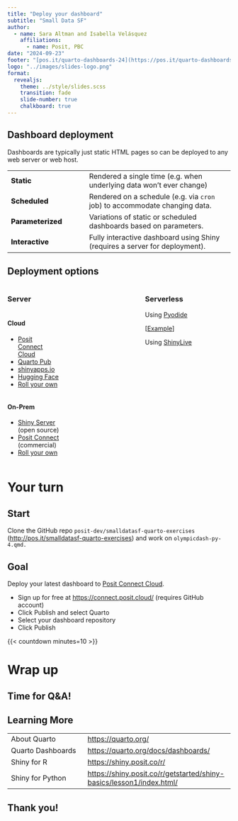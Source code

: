 ```yaml
---
title: "Deploy your dashboard"
subtitle: "Small Data SF"
author:   
  - name: Sara Altman and Isabella Velásquez
    affiliations:
      - name: Posit, PBC
date: "2024-09-23"
footer: "[pos.it/quarto-dashboards-24](https://pos.it/quarto-dashboards-24)"
logo: "../images/slides-logo.png"
format:
  revealjs:
    theme: ../style/slides.scss
    transition: fade
    slide-number: true
    chalkboard: true
---
```


## Dashboard deployment

Dashboards are typically just static HTML pages so can be deployed to any web server or web host.

```{=html}
<table id="deployment-table">
<colgroup>
<col style="width: 35%">
<col style="width: 65%">
</colgroup>
<tbody>
<tr class="odd fragment">
<td>Static</td>
<td><span>Rendered a single time (e.g.&nbsp;when underlying data won’t ever change)</span></td>
</tr>
<tr class="even fragment">
<td>Scheduled</td>
<td><span>Rendered on a schedule (e.g.&nbsp;via <code>cron</code> job) to accommodate changing data.</span></td>
</tr>
<tr class="odd fragment">
<td>Parameterized</td>
<td><span>Variations of static or scheduled dashboards based on parameters.</span></td>
</tr>
<tr class="even fragment">
<td>Interactive</td>
<td><span>Fully interactive dashboard using Shiny (requires a server for deployment).</span></td>
</tr>
</tbody>
</table>

<style type="text/css">
#deployment-table td {
  border-bottom: none;
}
#deployment-table td:first-of-type {
  font-weight: 800;
}
</style>
```

## Deployment options

::: columns
::: {.column width="60%"}
### Server

::: {.column width="40%"}
#### Cloud

-   [Posit Connect Cloud](https://connect.posit.cloud/)
-   [Quarto Pub](https://quartopub.com/)
-   [shinyapps.io](https://shiny.posit.co/py/docs/deploy.html#deploy-to-shinyapps.io-cloud-hosting)
-   [Hugging Face](https://huggingface.co/docs/hub/spaces-sdks-docker-shiny)
-   [Roll your own](https://shiny.posit.co/py/docs/deploy.html#other-hosting-options)
:::

::: {.column width="50%"}
#### On-Prem

-   [Shiny Server](https://shiny.posit.co/py/docs/deploy.html#deploy-to-shiny-server-open-source) (open source)
-   [Posit Connect](https://shiny.posit.co/py/docs/deploy.html#deploy-to-posit-connect-commercial) (commercial)
-   [Roll your own](https://shiny.posit.co/py/docs/deploy.html#other-hosting-options)
:::
:::

::: {.column .fragment width="40%"}
### Serverless

Using [Pyodide](https://pyodide.org/)

\[[Example](https://wch.github.io/retirement-simulation-dashboard/)\]

Using [ShinyLive](https://posit-dev.github.io/r-shinylive/)
:::
:::

# Your turn

## Start

::: python-box
Clone the GitHub repo `posit-dev/smalldatasf-quarto-exercises` (<http://pos.it/smalldatasf-quarto-exercises>) and work on `olympicdash-py-4.qmd.`
:::

## Goal

::: your-turn
Deploy your latest dashboard to [Posit Connect Cloud](https://connect.posit.cloud/).
:::

* Sign up for free at <https://connect.posit.cloud/> (requires GitHub account)
* Click Publish and select Quarto
* Select your dashboard repository
* Click Publish

{{< countdown minutes=10 >}}

# Wrap up

## Time for Q&A! {.center}

## Learning More

|                   |                                                                        |
|-------------------------|-----------------------------------------------|
| About Quarto      | <https://quarto.org/>                                                  |
| Quarto Dashboards | <https://quarto.org/docs/dashboards/>                                  |
| Shiny for R       | <https://shiny.posit.co/r/>                                            |
| Shiny for Python  | <https://shiny.posit.co/r/getstarted/shiny-basics/lesson1/index.html/> |

## Thank you! {.center}